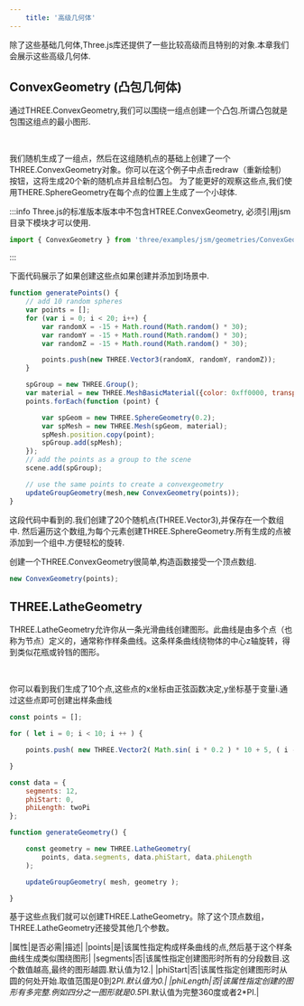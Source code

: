 ```yaml
---
    title: '高级几何体'
---
```


除了这些基础几何体,Three.js库还提供了一些比较高级而且特别的对象.本章我们会展示这些高级几何体.

## ConvexGeometry (凸包几何体)

通过THREE.ConvexGeometry,我们可以围绕一组点创建一个凸包.所谓凸包就是包围这组点的最小图形.


<Scene />

<br/>

我们随机生成了一组点，然后在这组随机点的基础上创建了一个THREE.ConvexGeometry对象。你可以在这个例子中点击redraw（重新绘制）按钮，这将生成20个新的随机点并且绘制凸包。
为了能更好的观察这些点,我们使用THERE.SphereGeometry在每个点的位置上生成了一个小球体.

:::info
Three.js的标准版本版本中不包含HTREE.ConvexGeometry, 必须引用jsm目录下模块才可以使用.

```jsx
import { ConvexGeometry } from 'three/examples/jsm/geometries/ConvexGeometry'
```
:::

下面代码展示了如果创建这些点如果创建并添加到场景中.

```jsx title='chapter-05/04-advanced-3d-geometries-convex.jsx'
function generatePoints() {
    // add 10 random spheres
    var points = [];
    for (var i = 0; i < 20; i++) {
        var randomX = -15 + Math.round(Math.random() * 30);
        var randomY = -15 + Math.round(Math.random() * 30);
        var randomZ = -15 + Math.round(Math.random() * 30);

        points.push(new THREE.Vector3(randomX, randomY, randomZ));
    }

    spGroup = new THREE.Group();
    var material = new THREE.MeshBasicMaterial({color: 0xff0000, transparent: false});
    points.forEach(function (point) {

        var spGeom = new THREE.SphereGeometry(0.2);
        var spMesh = new THREE.Mesh(spGeom, material);
        spMesh.position.copy(point);
        spGroup.add(spMesh);
    });
    // add the points as a group to the scene
    scene.add(spGroup);

    // use the same points to create a convexgeometry
    updateGroupGeometry(mesh,new ConvexGeometry(points));
}
```

这段代码中看到的.我们创建了20个随机点(THREE.Vector3),并保存在一个数组中.
然后遍历这个数组,为每个元素创建THREE.SphereGeometry.所有生成的点被添加到一个组中.方便轻松的旋转.

创建一个THREE.ConvexGeometry很简单,构造函数接受一个顶点数组.

```jsx
new ConvexGeometry(points);
```

## THREE.LatheGeometry

THREE.LatheGeometry允许你从一条光滑曲线创建图形。此曲线是由多个点（也称为节点）定义的，通常称作样条曲线。这条样条曲线绕物体的中心z轴旋转，得到类似花瓶或铃铛的图形。


<SceneB />

<br/>

你可以看到我们生成了10个点,这些点的x坐标由正弦函数决定,y坐标基于变量i.通过这些点即可创建出样条曲线

```jsx title='chapter-05/04b-advanced-3d-geometries-lathe.jsx'
const points = [];

for ( let i = 0; i < 10; i ++ ) {

    points.push( new THREE.Vector2( Math.sin( i * 0.2 ) * 10 + 5, ( i - 5 ) * 2 ) );

}

const data = {
    segments: 12,
    phiStart: 0,
    phiLength: twoPi
};

function generateGeometry() {

    const geometry = new THREE.LatheGeometry(
        points, data.segments, data.phiStart, data.phiLength
    );

    updateGroupGeometry( mesh, geometry );

}
```

基于这些点我们就可以创建THREE.LatheGeometry。除了这个顶点数组，THREE.LatheGeometry还接受其他几个参数。

|属性|是否必需|描述|
|points|是|该属性指定构成样条曲线的点,然后基于这个样条曲线生成类似围绕图形|
|segments|否|该属性指定创建图形时所有的分段数目.这个数值越高,最终的图形越圆.默认值为12.|
|phiStart|否|该属性指定创建图形时从圆的何处开始.取值范围是0到2*PI.默认值为0.|
|phiLength|否|该属性指定创建的图形有多完整.例如四分之一图形就是0.5*PI.默认值为完整360度或者2*PI.|
